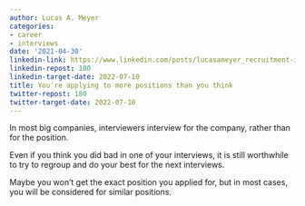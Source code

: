 ```yaml
---
author: Lucas A. Meyer
categories:
- career
- interviews
date: '2021-04-30'
linkedin-link: https://www.linkedin.com/posts/lucasameyer_recruitment-interview-activity-6790036166214336512-CSHt
linkedin-repost: 180
linkedin-target-date: 2022-07-10
title: You're applying to more positions than you think
twitter-repost: 180
twitter-target-date: 2022-07-10
---
```


In most big companies, interviewers interview for the company, rather than for the position. 

Even if you think you did bad in one of your interviews, it is still worthwhile to try to regroup and do your best for the next interviews.

Maybe you won't get the exact position you applied for, but in most cases, you will be considered for similar positions.
